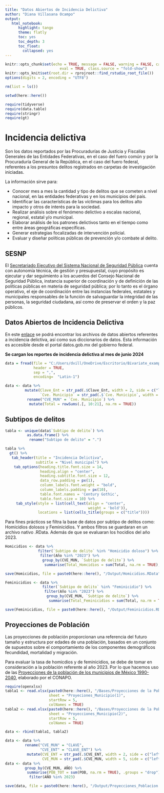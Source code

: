 ```yaml
---
title: "Datos Abiertos de Incidencia Delictiva"
author: "Diana Villasana Ocampo"
output:
   html_notebook:
      highlight: tango
      theme: flatly
      toc: yes
      toc_depth: 3
      toc_float:
        collapsed: yes
---
```



```r
knitr::opts_chunk$set(echo = TRUE, message = FALSE, warning = FALSE, cache = FALSE, cache.lazy = FALSE, 
                         eval = TRUE, class.source = "fold-show")
knitr::opts_knit$set(root.dir = rprojroot::find_rstudio_root_file())
options(digits = 2, encoding = "UTF8")
```   
 

```r
rm(list = ls())
```

```r
setwd(here::here())
```


```r
require(tidyverse)
require(data.table)
require(stringr)
require(gt)
```
# Incidencia delictiva   

Son los datos reportados por las Procuradurías de Justicia y Fiscalías Generales de las Entidades Federativas, en el caso del fuero común y por la Procuraduría General de la República, en el caso del fuero federal, referentes a los presuntos delitos registrados en carpetas de investigación iniciadas.  

La información sirve para:  

- Conocer mes a mes la cantidad y tipo de delitos que se cometen a nivel nacional, en las entidades federativas y en los municipios del país.
- Identificar las características de las víctimas para los delitos alto impacto y otros de interés para la sociedad.   
- Realizar análisis sobre el fenómeno delictivo a escalas nacional, regional, estatal y/o municipal.   
- Elaborar análisis de los patrones delictivos tanto en el tiempo como entre áreas geográficas específicas.   
- Generar estrategias focalizadas de intervención policial.  
- Evaluar y diseñar políticas públicas de prevención y/o combate al delito.   

## SESNP    

El [Secretariado Ejecutivo del Sistema Nacional de Seguridad Pública](https://www.gob.mx/sesnsp) cuenta con autonomía técnica, de gestión y presupuestal, cuyo propósito es ejecutar y dar seguimiento a los acuerdos del Consejo Nacional de Seguridad Pública, instancia superior de coordinación y de definición de las políticas públicas en materia de seguridad pública; por lo tanto es el órgano operativo, el eje de coordinación entre las instancias federales, estatales y municipales responsables de la función de salvaguardar la integridad de las personas, la seguridad ciudadana, así como de preservar el orden y la paz públicos.

## Datos Abiertos de Incidencia Delictiva  

En este [enlace](https://www.gob.mx/sesnsp/acciones-y-programas/datos-abiertos-de-incidencia-delictiva?state=published) se podrá encontrar los archivos de datos abiertos referentes a incidencia delictiva, así como sus diccionarios de datos. Esta información es accesible desde el portal datos.gob.mx del gobierno federal.  


**Se cargan los reportes de incidencia delictiva al mes de junio 2024** 

```r
data = fread(file = "C:/Users/dvill/OneDrive/Escritorio/Bivariate_example_map/Bases/IDM_NM_jun24.csv", 
             header = TRUE, 
             sep = ",", 
             encoding=  "Latin-1")
```


```r
data <- data %>%
         mutate(Clave_Ent = str_pad(.$Clave_Ent, width = 2, side = c("left"), pad = 0),
                `Cve. Municipio` = str_pad(.$`Cve. Municipio`, width = 5, side = c("left"), pad = 0)) %>%
          rename("CVE_MUN" = `Cve. Municipio`) %>%
           mutate(Total = rowSums(.[, 10:21], na.rm = TRUE))
```


## Subtipos de delitos   

```r
tabla <- unique(data$`Subtipo de delito`) %>%
          as.data.frame() %>%
           rename("Subtipo de delito" = ".")

tabla %>%  
  gt() %>% 
   tab_header(title = "Incidencia Delictiva", 
              subtitle = "Nivel municipal") %>%
    tab_options(heading.title.font.size = 14, 
                heading.align = "center",
                heading.subtitle.font.size = 12,
                data_row.padding = px(1),
                column_labels.font.weight = "bold",
                column_labels.padding = px(10), 
                table.font.names = 'Century Gothic',
                table.font.size = 10) %>%
     tab_style(style = list(cell_text(align = "center",
                                      weight = 'bold')),
               locations = list(cells_title(groups = c("title")))) 
```


Para fines prácticos se filtra la base de datos por subtipo de delitos como: Homicidios dolosos y Feminicidios. Y ambos filtros se guardaran en un archivo nativo  .RData.  Además de que se evaluaran los hocidios del año 2023. 

```r
Homicidios <- data %>%
               filter(`Subtipo de delito` %in% "Homicidio doloso") %>% 
                filter(Año %in% "2023") %>%
                 group_by(CVE_MUN, `Subtipo de delito`) %>%
                  summarise(Total_Homcidios = sum(Total, na.rm = TRUE), .groups = "drop")

save(Homicidios, file = paste0(here::here(), "/Output/Homicidios.RData"))
```

```r
Feminicidios <- data %>%
                 filter(`Subtipo de delito` %in% "Feminicidio") %>% 
                  filter(Año %in% "2023") %>%
                   group_by(CVE_MUN, `Subtipo de delito`) %>%
                    summarise(Total_Feminicidios = sum(Total, na.rm = TRUE), .groups = "drop")

save(Feminicidios, file = paste0(here::here(), "/Output/Feminicidios.RData"))
```


## Proyecciones de Población   

Las proyecciones de población proporcionan una referencia del futuro tamaño y estructura por edades de una población, basados en un conjunto de supuestos sobre el comportamiento de los componentes demográficos fecundidad, mortalidad y migración.    

Para evaluar la tasa de homicdios y de feminicidios, se debe de tomar en consideración a la población referente al año 2023. Por lo que hacemos uso de las [Proyecciones de la población de los municipios de México 1990-2040](https://www.gob.mx/conapo/documentos/reconstruccion-y-proyecciones-de-la-poblacion-de-los-municipios-de-mexico-1990-2040), elaborado por el CONAPO.   


```r
require(openxlsx)
tabla1 <- read.xlsx(paste0(here::here(), "/Bases/Proyecciones de la Población de México.xlsx"), 
                    sheet = "Proyeciones_Municipio(1)", 
                    startRow = 5, 
                    colNames = TRUE)
tabla2 <- read.xlsx(paste0(here::here(), "/Bases/Proyecciones de la Población de México.xlsx"), 
                    sheet = "Proyecciones_Municipio(2)", 
                    startRow = 5, 
                    colNames = TRUE)

data <- rbind(tabla1, tabla2)

data <- data %>%
         rename("CVE_MUN" = "CLAVE",
                "CVE_ENT" = "CLAVE_ENT") %>% 
          mutate(CVE_ENT = str_pad(.$CVE_ENT, width = 2, side = c("left"), pad = 0),
                 CVE_MUN = str_pad(.$CVE_MUN, width = 5, side = c("left"), pad = 0))
data <- data %>%
         group_by(CVE_MUN, AÑO) %>%
          summarise(POB_TOT = sum(POB, na.rm = TRUE), .groups = "drop") %>%
           filter(AÑO %in% 2023)

save(data, file = paste0(here::here(), "/Output/Proyecciones_Poblacion.RData"))
```

